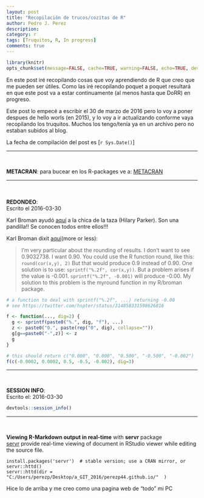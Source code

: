 ```yaml
---
layout: post
title: "Recopilación de trucos/cozitas de R"
author: Pedro J. Perez
description: 
category: r
tags: [Truquitos, R, In progress]
comments: true
---
```


```r
library(knitr)
opts_chunk$set(message=FALSE, cache=TRUE, warning=FALSE, echo=TRUE, dev="jpeg", fig.width=12, fig.height=8, fig.path='Figs/' )
```

En este post iré recopilando cosas que voy aprendiendo de R que creo que me pueden ser útiles. Como las iré recopilando poquet a poquet resultará en que este post va a estar continuamente (al menos hasta que DoRR) en progreso. 

Este post lo empecé a escribir el 30 de marzo de 2016 pero lo voy a poner despues de hello worls (en 2015), y lo voy a ir actualizando conforme vaya recopilando los truquitos. Muchos los tengo/tenía ya en un archivo pero no estaban subidos al blog.    

La fecha de compilación del post es [`r Sys.Date()`]


------------------------ 

<br>  

**METACRAN**: para bucear en los R-packages ve a:  [METACRAN](http://www.r-pkg.org/)






------------------------ 

<br>  
**REDONDEO**:   
Escrito el 2016-03-30

Karl Broman ayudó [aquí](https://gist.github.com/kbroman/5217617) a la chica de la taza (Hilary Parker). Son una pandilla!! Se conocen todos entre ellos!!!  

Karl Broman dixit [aquí](http://kbroman.org/knitr_knutshell/pages/Rmarkdown.html)(more or less):  

> I'm very particular about the rounding of results. I don’t want to see 0.9032738. I want 0.90. You could use the R function round, like this: `round(cor(x,y), 2)` But that would produce 0.9 instead of 0.90. One solution is to use: `sprintf("%.2f", cor(x,y))`. But a problem arises if the value is -0.001. `sprintf("%.2f", -0.001)` will produce -0.00. My solution to this problem is the myround function in my R/broman package.

``` r
# a function to deal with sprintf("%.2f", ...) returning -0.00
# see https://twitter.com/hspter/status/314858331598626816

f <- function(..., dig=2) {
  g <- sprintf(paste0("%.", dig, "f"), ...)
  z <- paste0("0.", paste(rep("0", dig), collapse=""))
  g[g==paste0("-",z)] <- z
  g
}

# this should return c("0.000", "0.000", "0.500", "-0.500", "-0.002")
f(c(-0.0002, 0.0002, 0.5, -0.5, -0.002), dig=3)

```



------------------------ 

<br>  

**SESSION INFO**:   
Escrito el: 2016-03-30

```r
devtools::session_info()
```


------------------------ 

<br>  

**Viewing R-Markdown output in real-time** with **servr** package   
[servr](https://github.com/yihui/servr)   provide real-time viewing of document in RStudio viewer while editing the source file.


```
install.packages('servr')  # stable version; use a CRAN mirror, or
servr::httd()
servr::httd(dir = "C:/Users/perezp/Desktop/a_GIT_2016/perezp44.github.io/"  )

```

Hice lo de arriba y me creo como una pagina web de "todo" mi PC
